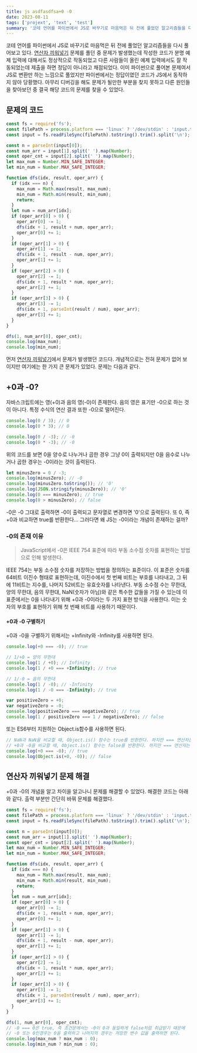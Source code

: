 ```yaml
---
title: js asdfasdfsa+0 -0
date: 2023-08-11
tags: ['projext', 'text', 'test']
summary: '코테 언어를 파이썬에서 JS로 바꾸기로 마음먹은 뒤 전에 풀었던 알고리즘들을 다시 풀어보고 있다. 문제를 풀던 중 문제가 발생했는데 작성한 코드가 분명 예제 입력에 대해서도 정상적으로 작동되었고 다른 사람들이 올린 예제 입력에서도 잘 작동되었는데 제출을 하면 정답이 아니라고 채점되었다. 이미 파이썬으로 풀어본 문제여서 JS로 변환만 하는 느낌으로 풀었지만 파이썬에서는 정답이였던 코드가 JS에서 동작하지 않아 당황했다. 아무리 디버깅을 해도 문제가 될만한 부분을 찾지 못하고 다른 원인들을 찾아보던 중 결국 해당 코드의 문제를 찾을 수 있었다.'
---
```


코테 언어를 파이썬에서 JS로 바꾸기로 마음먹은 뒤 전에 풀었던 알고리즘들을 다시 풀어보고 있다. [연산자 끼워넣기](https://velog.io/@foxrain_gg/%EB%B0%B1%EC%A4%80BOJ-%EA%B2%BD%EC%9F%81%EC%A0%81-%EC%A0%84%EC%97%BC-egke4d8t) 문제를 풀던 중 문제가 발생했는데 작성한 코드가 분명 예제 입력에 대해서도 정상적으로 작동되었고 다른 사람들이 올린 예제 입력에서도 잘 작동되었는데 제출을 하면 정답이 아니라고 채점되었다. 이미 파이썬으로 풀어본 문제여서 JS로 변환만 하는 느낌으로 풀었지만 파이썬에서는 정답이였던 코드가 JS에서 동작하지 않아 당황했다. 아무리 디버깅을 해도 문제가 될만한 부분을 찾지 못하고 다른 원인들을 찾아보던 중 결국 해당 코드의 문제를 찾을 수 있었다.

## 문제의 코드

```javascript
const fs = require('fs');
const filePath = process.platform === 'linux' ? '/dev/stdin' : 'input.txt';
const input = fs.readFileSync(filePath).toString().trim().split('\n');

const n = parseInt(input[0]);
const num_arr = input[1].split(' ').map(Number);
const oper_cnt = input[2].split(' ').map(Number);
let max_num = Number.MIN_SAFE_INTEGER;
let min_num = Number.MAX_SAFE_INTEGER;

function dfs(idx, result, oper_arr) {
  if (idx === n) {
    max_num = Math.max(result, max_num);
    min_num = Math.min(result, min_num);
    return;
  }
  let num = num_arr[idx];
  if (oper_arr[0] > 0) {
    oper_arr[0] -= 1;
    dfs(idx + 1, result + num, oper_arr);
    oper_arr[0] += 1;
  }
  if (oper_arr[1] > 0) {
    oper_arr[1] -= 1;
    dfs(idx + 1, result - num, oper_arr);
    oper_arr[1] += 1;
  }
  if (oper_arr[2] > 0) {
    oper_arr[2] -= 1;
    dfs(idx + 1, result * num, oper_arr);
    oper_arr[2] += 1;
  }
  if (oper_arr[3] > 0) {
    oper_arr[3] -= 1;
    dfs(idx + 1, parseInt(result / num), oper_arr);
    oper_arr[3] += 1;
  }
}

dfs(1, num_arr[0], oper_cnt);
console.log(max_num);
console.log(min_num);
```

먼저 [연산자 끼워넣기](https://velog.io/@foxrain_gg/%EB%B0%B1%EC%A4%80BOJ-%EA%B2%BD%EC%9F%81%EC%A0%81-%EC%A0%84%EC%97%BC-egke4d8t)에서 문제가 발생했던 코드다. 개념적으로는 전혀 문제가 없어 보이지만 여기에는 한 가지 큰 문제가 있었다. 문제는 다음과 같다.

## +0과 -0?

자바스크립트에는 영(+0)과 음의 영(-0)이 존재한다.
음의 영은 표기만 -0으로 하는 것이 아니다. 특정 수식의 연산 결과 또한 -0으로 떨어진다.

```javascript
console.log(0 / 3); // 0
console.log(0 * 3); // 0

console.log(0 / -3); // -0
console.log(0 * -3); // -0
```

위의 코드를 보면 0을 양수로 나누거나 곱한 경우 그냥 0이 출력되지만 0을 음수로 나누거나 곱한 경우는 -0이라는 것이 출력된다.

```javascript
let minusZero = 0 / -3;
console.log(minusZero); // -0
console.log(minusZero.toString()); // '0'
console.log(JSON.stringify(minusZero)); // '0'
console.log(0 === minusZero); // true
console.log(0 > minusZero); // false
```

-0은 -0 그대로 출력하면 -0이 출력되고 문자열로 변경하면 '0'으로 출력된다. 또 0, 즉 +0과 비교하면 true를 반환한다...
그러다면 왜 JS는 -0이라는 개념이 존재하는 걸까?

### -0의 존재 이유

> JavaScript에서 -0은 IEEE 754 표준에 따라 부동 소수점 숫자를 표현하는 방법으로 인해 발생한다.

IEEE 754는 부동 소수점 숫자를 저장하는 방법을 정의하는 표준이다. 이 표준은 숫자를 64비트 이진수 형태로 표현하는데, 이진수에서 첫 번째 비트는 부호를 나타내고, 그 뒤에 11비트는 지수를, 나머지 52비트는 유효숫자를 나타낸다.
부동 소수점 수는 무한대, 양의 무한대, 음의 무한대, NaN(숫자가 아님)와 같은 특수한 값들을 가질 수 있는데 이 표준에서는 0을 나타내기 위해 +0과 -0이라는 두 가지 표현 방식을 사용한다. 이는 숫자의 부호를 표현하기 위해 첫 번째 비트를 사용하기 때문이다.

#### +0과 -0 구별하기

+0과 -0을 구별하기 위해서는 +Infinity와 -Infinity를 사용하면 된다.

```javascript
console.log(+0 === -0); // true

// 1/+0 = 양의 무한대
console.log(1 / +0); // Infinity
console.log(1 / +0 === +Infinity); // true

// 1/-0 = 음의 무한대
console.log(1 / -0); // -Infinity
console.log(1 / -0 === -Infinity); // true

var positiveZero = +0;
var negativeZero = -0;
console.log(positiveZero === negativeZero); // true
console.log(1 / positiveZero === 1 / negativeZero); // false
```

또는 ES6부터 지원하는 Object.is함수를 사용하면 된다.

```javascript
// NaN과 NaN을 비교할 때, Object.is() 함수는 true를 반환한다. 하지만 === 연산자는 false를 반환한다.
// +0과 -0을 비교할 때, Object.is() 함수는 false를 반환한다. 하지만 === 연산자는 true를 반환한다.
console.log(+0 === -0); // true
console.log(Object.is(+0, -0)); // false
```

## 연산자 끼워넣기 문제 해결

+0과 -0의 개념을 알고 차이을 알고나니 문제를 해결할 수 있었다. 해결한 코드는 아래와 같다. 출력 부분만 간단히 바꿔 문제를 해결했다.

```javascript
const fs = require('fs');
const filePath = process.platform === 'linux' ? '/dev/stdin' : 'input.txt';
const input = fs.readFileSync(filePath).toString().trim().split('\n');

const n = parseInt(input[0]);
const num_arr = input[1].split(' ').map(Number);
const oper_cnt = input[2].split(' ').map(Number);
let max_num = Number.MIN_SAFE_INTEGER;
let min_num = Number.MAX_SAFE_INTEGER;

function dfs(idx, result, oper_arr) {
  if (idx === n) {
    max_num = Math.max(result, max_num);
    min_num = Math.min(result, min_num);
    return;
  }
  let num = num_arr[idx];
  if (oper_arr[0] > 0) {
    oper_arr[0] -= 1;
    dfs(idx + 1, result + num, oper_arr);
    oper_arr[0] += 1;
  }
  if (oper_arr[1] > 0) {
    oper_arr[1] -= 1;
    dfs(idx + 1, result - num, oper_arr);
    oper_arr[1] += 1;
  }
  if (oper_arr[2] > 0) {
    oper_arr[2] -= 1;
    dfs(idx + 1, result * num, oper_arr);
    oper_arr[2] += 1;
  }
  if (oper_arr[3] > 0) {
    oper_arr[3] -= 1;
    dfs(idx + 1, parseInt(result / num), oper_arr);
    oper_arr[3] += 1;
  }
}

dfs(1, num_arr[0], oper_cnt);
// -0 === 0은 true, 즉 조건문에서는 -0이 0과 동일하게 false처럼 취급받기 때문에
// -0 또는 0인경우는 0을 출력하고 나머지의 경우는 저장한 변수 값을 출력하면 된다.
console.log(max_num ? max_num : 0);
console.log(min_num ? min_num : 0);
```
